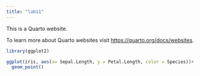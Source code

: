 ```yaml
---
title: "lab11"
---
```


This is a Quarto website.

To learn more about Quarto websites visit <https://quarto.org/docs/websites>.

```r
library(ggplot2)

ggplot(iris, aes(x= Sepal.Length, y = Petal.Length, color = Species))+
  geom_point()
```
